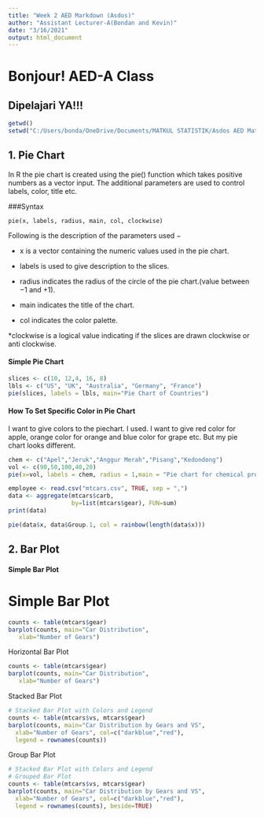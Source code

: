 ---
title: "Week 2 AED Markdown (Asdos)"
author: "Assistant Lecturer-A(Bondan and Kevin)"
date: "3/16/2021"
output: html_document
---

# Bonjour! AED-A Class
## Dipelajari YA!!!

```{r}
getwd()
setwd("C:/Users/bonda/OneDrive/Documents/MATKUL STATISTIK/Asdos AED Materi/Week 2")
```

## 1. Pie Chart
In R the pie chart is created using the pie() function which takes positive numbers as a vector input. The additional parameters are used to control labels, color, title etc.

###Syntax
```
pie(x, labels, radius, main, col, clockwise)
```

Following is the description of the parameters used −

* x is a vector containing the numeric values used in the pie chart.

* labels is used to give description to the slices.

* radius indicates the radius of the circle of the pie chart.(value between −1 and +1).

* main indicates the title of the chart.

* col indicates the color palette.

 *clockwise is a logical value indicating if the slices are drawn clockwise or anti clockwise.

#### Simple Pie Chart
```{r}
slices <- c(10, 12,4, 16, 8)
lbls <- c("US", "UK", "Australia", "Germany", "France")
pie(slices, labels = lbls, main="Pie Chart of Countries")
```
#### How To Set Specific Color in Pie Chart
I want to give colors to the piechart. I used. I want to give red color for apple, orange color for orange and blue color for grape etc. But my pie chart looks different.

```{r}
chem <- c("Apel","Jeruk","Anggur Merah","Pisang","Kedondong")
vol <- c(90,50,100,40,20)
pie(x=vol, labels = chem, radius = 1,main = "Pie chart for chemical production", col=c("red","orange","maroon","yellow","black"),clockwise = T)
```
 
```{r}
employee <- read.csv("mtcars.csv", TRUE, sep = ",")
data <- aggregate(mtcars$carb, 
                  by=list(mtcars$gear), FUN=sum)
print(data)

pie(data$x, data$Group.1, col = rainbow(length(data$x)))
```


## 2. Bar Plot
#### Simple Bar Plot
# Simple Bar Plot
```{r}
counts <- table(mtcars$gear)
barplot(counts, main="Car Distribution",
   xlab="Number of Gears")
```
Horizontal Bar Plot
```{r}
counts <- table(mtcars$gear)
barplot(counts, main="Car Distribution",
   xlab="Number of Gears")
```
Stacked Bar Plot
```{r}
# Stacked Bar Plot with Colors and Legend
counts <- table(mtcars$vs, mtcars$gear)
barplot(counts, main="Car Distribution by Gears and VS",
  xlab="Number of Gears", col=c("darkblue","red"),
  legend = rownames(counts))
```
Group Bar Plot
```{r}
# Stacked Bar Plot with Colors and Legend
# Grouped Bar Plot
counts <- table(mtcars$vs, mtcars$gear)
barplot(counts, main="Car Distribution by Gears and VS",
  xlab="Number of Gears", col=c("darkblue","red"),
  legend = rownames(counts), beside=TRUE)
```


